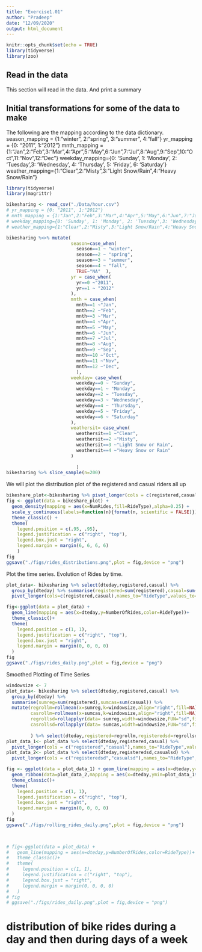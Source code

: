 ```yaml
---
title: "Exercise1.01"
author: "Pradeep"
date: "12/09/2020"
output: html_document
---
```


```r
knitr::opts_chunk$set(echo = TRUE)
library(tidyverse)
library(zoo)
```
## Read in the data
This section will read in the data. And print a summary

## Initial transformations for some of the data to make
The following are the mapping according to the data dictionary.
season_mapping = {1:"winter", 2:"spring", 3:"summer", 4:"fall"}
yr_mapping = {0: "2011", 1:"2012"}
mnth_mapping = {1:"Jan",2:"Feb",3:"Mar",4:"Apr",5:"May",6:"Jun",7:"Jul",8:"Aug",9:"Sep",10:"Oct",11:"Nov",12:"Dec"}
weekday_mapping={0: 'Sunday', 1: 'Monday', 2: 'Tuesday',3: 'Wednesday', 4: 'Thursday', 5: 'Friday', 6: 'Saturday'}
weather_mapping={1:"Clear",2:"Misty",3:"Light Snow/Rain",4:"Heavy Snow/Rain"}

```r
library(tidyverse)
library(magrittr)

bikesharing <- read_csv("./Data/hour.csv")
# yr_mapping = {0: "2011", 1:"2012"}
# mnth_mapping = {1:"Jan",2:"Feb",3:"Mar",4:"Apr",5:"May",6:"Jun",7:"Jul",8:"Aug",9:"Sep",10:"Oct",11:"Nov",12:"Dec"}
# weekday_mapping={0: 'Sunday', 1: 'Monday', 2: 'Tuesday',3: 'Wednesday', 4: 'Thursday', 5: 'Friday', 6: 'Saturday'}
# weather_mapping={1:"Clear",2:"Misty",3:"Light Snow/Rain",4:"Heavy Snow/Rain"}

bikesharing %<>% mutate(
                        season=case_when(
                          season==1 ~ "winter",
                          season==2 ~ "spring",
                          season==3 ~ "summer",
                          season==4 ~ "fall",
                          TRUE~"NA"  ), 
                        yr = case_when(
                          yr==0 ~"2011",
                          yr==1 ~ "2012"
                        ),
                        mnth = case_when(
                          mnth==1 ~"Jan",
                          mnth==2 ~"Feb",
                          mnth==3 ~"Mar",
                          mnth==4 ~"Apr",
                          mnth==5 ~"May",
                          mnth==6 ~"Jun",
                          mnth==7 ~"Jul",
                          mnth==8 ~"Aug",
                          mnth==9 ~"Sep",
                          mnth==10 ~"Oct",
                          mnth==11 ~"Nov",
                          mnth==12 ~"Dec",
                          ),
                        weekday= case_when(
                          weekday==0 ~ "Sunday",
                          weekday==1 ~ "Monday",
                          weekday==2 ~ "Tuesday",
                          weekday==3 ~ "Wednesday",
                          weekday==4 ~ "Thursday",
                          weekday==5 ~ "Friday",
                          weekday==6 ~ "Saturday"
                        ),
                        weathersit= case_when(
                          weathersit==1 ~"Clear",
                          weathersit==2 ~"Misty",
                          weathersit==3 ~"Light Snow or Rain",
                          weathersit==4 ~"Heavy Snow or Rain"
                        )
                        
                          )
bikesharing %>% slice_sample(n=200)
```

We will plot the distribution plot of the registered and casual riders all up

```r
bikeshare_plot<-bikesharing %>% pivot_longer(cols = c(registered,casual),names_to="RideType",values_to="NumRides") %>% select(RideType,NumRides)
fig <- ggplot(data = bikeshare_plot) +
  geom_density(mapping = aes(x=NumRides,fill=RideType),alpha=0.25) +
  scale_y_continuous(labels=function(n){format(n, scientific = FALSE)})+
  theme_classic() +
  theme(
    legend.position = c(.95, .95),
    legend.justification = c("right", "top"),
    legend.box.just = "right",
    legend.margin = margin(6, 6, 6, 6)
    )
fig
ggsave("./figs/rides_distributions.png",plot = fig,device = "png")
```
Plot the time series. Evolution of Rides by time.

```r

plot_data<- bikesharing %>% select(dteday,registered,casual) %>% 
  group_by(dteday) %>% summarise(registered=sum(registered),casual=sum(casual)) %>% 
  pivot_longer(cols=c(registered,casual),names_to="RideType",values_to="NumberOfRides")

fig<-ggplot(data = plot_data) + 
  geom_line(mapping = aes(x=dteday,y=NumberOfRides,color=RideType))+
  theme_classic()+
  theme(
    legend.position = c(1, 1),
    legend.justification = c("right", "top"),
    legend.box.just = "right",
    legend.margin = margin(0, 0, 0, 0)
  )
fig
ggsave("./figs/rides_daily.png",plot = fig,device = "png")

```
Smoothed Plotting of Time Series
```r
windowsize <- 7
plot_data<- bikesharing %>% select(dteday,registered,casual) %>% 
  group_by(dteday) %>% 
  summarise(sumreg=sum(registered),sumcas=sum(casual)) %>% 
  mutate(regrollm=rollmean(x=sumreg,k=windowsize,align="right",fill=NA),
         casrollm=rollmean(x=sumcas,k=windowsize,align="right",fill=NA),
         regrollsd=rollapplyr(data= sumreg,width=windowsize,FUN="sd",fill=NA),
         casrollsd=rollapplyr(data= sumcas,width=windowsize,FUN="sd",fill=NA)
           
         ) %>% select(dteday,registered=regrollm,registeredsd=regrollsd,casual=casrollm,casualsd=casrollsd) %>% filter(!is.na(registered)) 
plot_data_1<- plot_data %>% select(dteday,registered,casual) %>% 
  pivot_longer(cols = c("registered","casual"),names_to="RideType",values_to="RollingMeanRides")
plot_data_2<- plot_data %>% select(dteday,registeredsd,casualsd) %>% 
  pivot_longer(cols = c("registeredsd","casualsd"),names_to="RideType",values_to="RollingsdRides")

fig <- ggplot(data = plot_data_1) + geom_line(mapping = aes(x=dteday,y=RollingMeanRides,color=RideType)) +
  geom_ribbon(data=plot_data_2,mapping = aes(x=dteday,ymin=plot_data_1$RollingMeanRides-2*RollingsdRides,ymax=plot_data_1$RollingMeanRides+2*RollingsdRides,fill=RideType),alpha=0.25,show.legend = FALSE) +
  theme_classic()+
  theme(
    legend.position = c(1, 1),
    legend.justification = c("right", "top"),
    legend.box.just = "right",
    legend.margin = margin(0, 0, 0, 0)
  )
fig
ggsave("./figs/rolling_rides_daily.png",plot = fig,device = "png")

 

# fig<-ggplot(data = plot_data) + 
#   geom_line(mapping = aes(x=dteday,y=NumberOfRides,color=RideType))+
#   theme_classic()+
#   theme(
#     legend.position = c(1, 1),
#     legend.justification = c("right", "top"),
#     legend.box.just = "right",
#     legend.margin = margin(0, 0, 0, 0)
#   )
# fig
# ggsave("./figs/rides_daily.png",plot = fig,device = "png")

```
# distribution of bike rides during a day and then during days of a week
